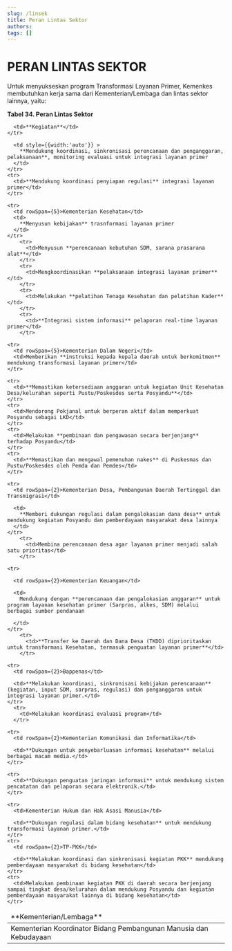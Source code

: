 ```yaml
---
slug: /linsek
title: Peran Lintas Sektor
authors: 
tags: []
---
```


# PERAN LINTAS SEKTOR

Untuk menyukseskan program Transformasi Layanan Primer, Kemenkes membutuhkan kerja sama dari Kementerian/Lembaga dan lintas sektor lainnya, yaitu:

**Tabel 34. Peran Lintas Sektor**

<table style={{width:'100%'}}>
  <thead>
    <tr style={{textAlign:'center'}}>
      <td style={{width:'30%'}} >**Kementerian/Lembaga**</td>
      
      <td>**Kegiatan**</td>
    </tr>
  </thead>
  
  <tbody>
    <tr>
      <td rowSpan={2}>Kementerian Koordinator Bidang Pembangunan Manusia dan Kebudayaan</td>
      
      <td style={{width:'auto'}} >
        **Mendukung koordinasi, sinkronisasi perencanaan dan penganggaran, pelaksanaan**, monitoring evaluasi untuk integrasi layanan primer
      </td>
    </tr>
    <tr>
      <td>**Mendukung koordinasi penyiapan regulasi** integrasi layanan primer</td>
    </tr>
    
    <tr>
      <td rowSpan={5}>Kementerian Kesehatan</td>
      <td>
        **Menyusun kebijakan** trasnformasi layanan primer
      </td>
    </tr>
        <tr>
          <td>Menyusun **perencanaan kebutuhan SDM, sarana prasarana alat**</td>
        </tr>
        <tr>
          <td>Mengkoordinasikan **pelaksanaan integrasi layanan primer**</td>
        </tr>
        <tr>
          <td>Melakukan **pelatihan Tenaga Kesehatan dan pelatihan Kader**</td>
        </tr>
        <tr>
          <td>**Integrasi sistem informasi** pelaporan real-time layanan primer</td>
        </tr>
    
    <tr>
      <td rowSpan={5}>Kementerian Dalam Negeri</td>
      <td>Memberikan **instruksi kepada kepala daerah untuk berkomitmen** mendukung transformasi layanan primer</td>
    </tr>
      
    <tr>
      <td>**Memastikan ketersediaan anggaran untuk kegiatan Unit Kesehatan Desa/kelurahan seperti Pustu/Poskesdes serta Posyandu**</td>
    </tr>
    <tr>
      <td>Mendorong Pokjanal untuk berperan aktif dalam memperkuat Posyandu sebagai LKD</td>
    </tr>
    <tr>
      <td>Melakukan **pembinaan dan pengawasan secara berjenjang** terhadap Posyandu</td>
    </tr>
    <tr>
      <td>**Memastikan dan mengawal pemenuhan nakes** di Puskesmas dan Pustu/Poskesdes oleh Pemda dan Pemdes</td>
    </tr>
    
    <tr>
      <td rowSpan={2}>Kementerian Desa, Pembangunan Daerah Tertinggal dan Transmigrasi</td>
      
      <td>
        **Memberi dukungan regulasi dalam pengalokasian dana desa** untuk mendukung kegiatan Posyandu dan pemberdayaan masyarakat desa lainnya
      </td>
    </tr>
        <tr>
          <td>Membina perencanaan desa agar layanan primer menjadi salah satu prioritas</td>
        </tr>

    <tr>
      
      <td rowSpan={2}>Kementerian Keuangan</td>
      
      <td>
        Mendukung dengan **perencanaan dan pengalokasian anggaran** untuk program layanan kesehatan primer (Sarpras, alkes, SDM) melalui berbagai sumber pendanaan
        
      </td>
    </tr>
        <tr>
          <td>**Transfer ke Daerah dan Dana Desa (TKDD) diprioritaskan untuk transformasi Kesehatan, termasuk penguatan layanan primer**</td>
        </tr>
    
    <tr>
      <td rowSpan={2}>Bappenas</td>
      
      <td>**Melakukan koordinasi, sinkronisasi kebijakan perencanaan** (kegiatan, input SDM, sarpras, regulasi) dan penganggaran untuk integrasi layanan primer.</td>
    </tr>
      <tr>
        <td>Melakukan koordinasi evaluasi program</td>
      </tr>
    
    <tr>
      <td rowSpan={2}>Kementerian Komunikasi dan Informatika</td>
      
      <td>**Dukungan untuk penyebarluasan informasi kesehatan** melalui berbagai macam media.</td>
    </tr>
    
    <tr>
      <td>**Dukungan penguatan jaringan informasi** untuk mendukung sistem pencatatan dan pelaporan secara elektronik.</td>
    </tr>
    
    <tr>
      <td>Kementerian Hukum dan Hak Asasi Manusia</td>
      
      <td>**Dukungan regulasi dalam bidang kesehatan** untuk mendukung transformasi layanan primer.</td>
    </tr>   
    <tr>
      <td rowSpan={2}>TP-PKK</td>
      
      <td>**Melakukan koordinasi dan sinkronisasi kegiatan PKK** mendukung pemberdayaan masyarakat di bidang kesehatan</td>
    </tr>
    <tr>
      <td>Melakukan pembinaan kegiatan PKK di daerah secara berjenjang sampai tingkat desa/kelurahan dalam mendukung Posyandu dan kegiatan pemberdayaan masyarakat lainnya di bidang kesehatan</td>
    </tr>
  </tbody>
</table>
